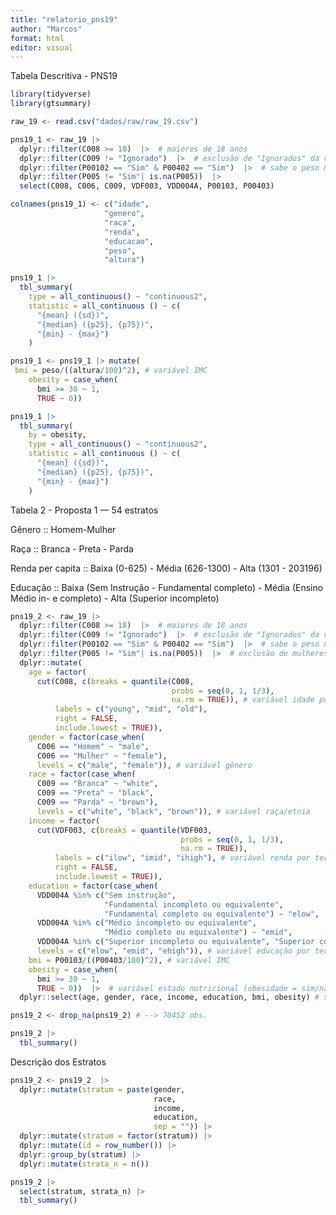 ```yaml
---
title: "relatorio_pns19"
author: "Marcos"
format: html
editor: visual
---
```


Tabela Descritiva - PNS19

```r
library(tidyverse)
library(gtsummary)

raw_19 <- read.csv("dados/raw/raw_19.csv")

pns19_1 <- raw_19 |>
  dplyr::filter(C008 >= 18)  |>  # maiores de 18 anos
  dplyr::filter(C009 != "Ignorado")  |>  # exclusão de "Ignorados" da variável raça
  dplyr::filter(P00102 == "Sim" & P00402 == "Sim")  |>  # sabe o peso & a altura
  dplyr::filter(P005 != "Sim"| is.na(P005))  |> 
  select(C008, C006, C009, VDF003, VDD004A, P00103, P00403) 

colnames(pns19_1) <- c("idade",
                     "genero",
                     "raca",
                     "renda",
                     "educacao",
                     "peso",
                     "altura")

pns19_1 |> 
  tbl_summary(
    type = all_continuous() ~ "continuous2", 
    statistic = all_continuous () ~ c(
      "{mean} ({sd})", 
      "{median} ({p25}, {p75})",
      "{min} - {max}")
    )

pns19_1 <- pns19_1 |> mutate(
 bmi = peso/((altura/100)^2), # variável IMC
    obesity = case_when(  
      bmi >= 30 ~ 1,
      TRUE ~ 0)) 

pns19_1 |> 
  tbl_summary( 
    by = obesity,
    type = all_continuous() ~ "continuous2", 
    statistic = all_continuous () ~ c(
      "{mean} ({sd})", 
      "{median} ({p25}, {p75})",
      "{min} - {max}")
    )
```

Tabela 2 - Proposta 1 — 54 estratos

Gênero :: Homem-Mulher

Raça :: Branca - Preta - Parda

Renda per capita :: Baixa (0-625) - Média (626-1300) - Alta (1301 - 203196)

Educação :: Baixa (Sem Instrução - Fundamental completo) - Média (Ensino Médio in- e completo) - Alta (Superior incompleto)

```r

pns19_2 <- raw_19 |>
  dplyr::filter(C008 >= 18)  |>  # maiores de 18 anos
  dplyr::filter(C009 != "Ignorado")  |>  # exclusão de "Ignorados" da variável raça
  dplyr::filter(P00102 == "Sim" & P00402 == "Sim")  |>  # sabe o peso & a altura
  dplyr::filter(P005 != "Sim"| is.na(P005))  |>  # exclusão de mulheres grávidas
  dplyr::mutate(
    age = factor(
      cut(C008, c(breaks = quantile(C008, 
                                    probs = seq(0, 1, 1/3), 
                                    na.rm = TRUE)), # variável idade por tercil
          labels = c("young", "mid", "old"), 
          right = FALSE, 
          include.lowest = TRUE)), 
    gender = factor(case_when( 
      C006 == "Homem" ~ "male",
      C006 == "Mulher" ~ "female"),
      levels = c("male", "female")), # variável gênero
    race = factor(case_when(
      C009 == "Branca" ~ "white",
      C009 == "Preta" ~ "black",
      C009 == "Parda" ~ "brown"),
      levels = c("white", "black", "brown")), # variável raça/etnia
    income = factor(
      cut(VDF003, c(breaks = quantile(VDF003, 
                                      probs = seq(0, 1, 1/3), 
                                      na.rm = TRUE)), 
          labels = c("ilow", "imid", "ihigh"), # variável renda por tercil
          right = FALSE, 
          include.lowest = TRUE)),
    education = factor(case_when(
      VDD004A %in% c("Sem instrução", 
                     "Fundamental incompleto ou equivalente",
                     "Fundamental completo ou equivalente") ~ "elow",
      VDD004A %in% c("Médio incompleto ou equivalente", 
                     "Médio completo ou equivalente") ~ "emid",
      VDD004A %in% c("Superior incompleto ou equivalente", "Superior completo") ~ "ehigh"),
      levels = c("elow", "emid", "ehigh")), # variável educação por tercil
    bmi = P00103/((P00403/100)^2), # variável IMC
    obesity = case_when(  
      bmi >= 30 ~ 1,
      TRUE ~ 0))  |>  # variável estado nutricional (obesidade = sim/não)
  dplyr::select(age, gender, race, income, education, bmi, obesity) # seleção das variáveis

pns19_2 <- drop_na(pns19_2) # --> 70452 obs. 

pns19_2 |> 
  tbl_summary()
```

Descrição dos Estratos

```r
pns19_2 <- pns19_2  |> 
  dplyr::mutate(stratum = paste(gender, 
                                race, 
                                income, 
                                education, 
                                sep = "")) |> 
  dplyr::mutate(stratum = factor(stratum)) |> 
  dplyr::mutate(id = row_number()) |> 
  dplyr::group_by(stratum) |> 
  dplyr::mutate(strata_n = n())

pns19_2 |> 
  select(stratum, strata_n) |> 
  tbl_summary()
```
